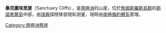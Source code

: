 {{coord|64|27|S|57|12|W|display=title}}

'''桑克圖埃里崖'''（Sanctuary Cliffs），是[[南極洲|南極洲]]的山崖，位於[[詹姆斯羅斯島群|詹姆斯羅斯島群]]的[[斯諾希爾島|斯諾希爾島]]中部，由[[瑞典|瑞典]]探險隊發現和測量，現時由[[南極條約體系|南極條約體系]]管理。

[[Category:南極洲懸崖|Category:南極洲懸崖]]


{{Antarctica-geo-stub}}